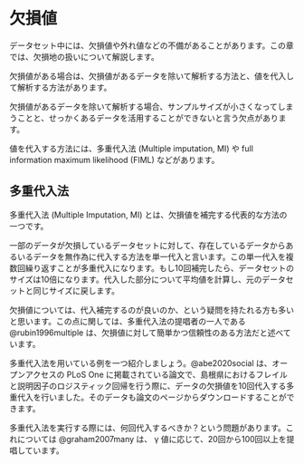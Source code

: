 # 欠損値  {#missing}

データセット中には、欠損値や外れ値などの不備があることがあります。この章では、欠損地の扱いについて解説します。

欠損値がある場合は、欠損値があるデータを除いて解析する方法と、値を代入して解析する方法があります。

欠損値があるデータを除いて解析する場合、サンプルサイズが小さくなってしまうことと、せっかくあるデータを活用することができないと言う欠点があります。

値を代入する方法には、多重代入法 (Multiple imputation, MI) や full information maximum likelihood (FIML) などがあります。

## 多重代入法

多重代入法 (Multiple Imputation, MI) とは、欠損値を補完する代表的な方法の一つです。

一部のデータが欠損しているデータセットに対して、存在しているデータからあるいるデータを無作為に代入する方法を単一代入と言います。この単一代入を複数回繰り返すことが多重代入になります。もし10回補完したら、データセットのサイズは10倍になります。代入した部分について平均値を計算し、元のデータセットと同じサイズに戻します。

欠損値については、代入補完するのが良いのか、という疑問を持たれる方も多いと思います。この点に関しては、多重代入法の提唱者の一人である @rubin1996multiple は、欠損値に対して簡単かつ信頼性のある方法だと述べています。

多重代入法を用いている例を一つ紹介しましょう。@abe2020social は、オープンアクセスの PLoS One に掲載されている論文で、島根県におけるフレイルと説明因子のロジスティック回帰を行う際に、データの欠損値を10回代入する多重代入を行いました。そのデータも論文のページからダウンロードすることができます。

多重代入法を実行する際には、何回代入するべきか？という問題があります。これについては @graham2007many は、 γ 値に応じて、20回から100回以上を提唱しています。
